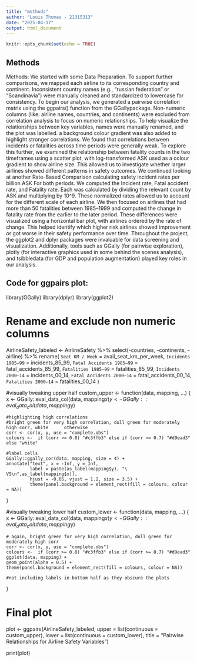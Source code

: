 ```yaml
---
title: "methods"
author: "Louis Thomas - 21315313"
date: "2025-04-17"
output: html_document
---
```


```r
knitr::opts_chunk$set(echo = TRUE)
```

## Methods

Methods:
We started with some Data Preparation. To support further comparisons, we mapped each airline to its corresponding country and continent. Inconsistent country names (e.g., "russian federation" or "Scandinavia") were manually cleaned and standardized to lowercase for consistency.
  To begin our analysis, we generated a pairwise correlation matrix using the ggpairs() function from the GGallypackage. Non-numeric columns (like: airline names, countries, and continents) were excluded from correlation analysis to focus on numeric relationships. To help visualize the relationships between key variables, names were manually renamed, and the plot was labelled. a background colour gradient was also added to highlight stronger correlations.
  We found that correlations between incidents or fatalities across time periods were generally weak. To explore this further, we examined the relationship between fatality counts in the two timeframes using a scatter plot, with log-transformed ASK used as a colour gradient to show airline size. This allowed us to investigate whether larger airlines showed different patterns in safety outcomes.
  We continued looking at another Rate-Based Comparison calculating safety incident rates per billion ASK For both periods. We computed the Incident rate, Fatal accident rate, and Fatality rate. Each was calculated by dividing the relevant count by ASK and multiplying by 10^9. These normalized rates allowed us to account for the different scale of each airline. We then focused on airlines that had more than 50 fatalities between 1985–1999 and computed the change in fatality rate from the earlier to the later period. These differences were visualized using a horizontal bar plot, with airlines ordered by the rate of change. This helped identify which higher risk airlines showed improvement or got worse in their safety performance over time.
  Throughout the project, the ggplot2 and dplyr packages were invaluable for data screening and visualization. Additionally, tools such as GGally (for pairwise exploration), plotly (for interactive graphics used in some behind the scenes analysis), and tsibbledata (for GDP and population augmentation) played key roles in our analysis.




## Code for ggpairs plot:

library(GGally)
library(dplyr)
library(ggplot2)

# Rename and exclude non numeric columns
AirlineSafety_labeled <- AirlineSafety %>%
  select(-countries, -continents, -airline) %>%
  rename(
    `Seat KM / Week` = avail_seat_km_per_week,
    `Incidents 1985–99` = incidents_85_99,
    `Fatal Accidents 1985–99` = fatal_accidents_85_99,
    `Fatalities 1985–99` = fatalities_85_99,
    `Incidents 2000–14` = incidents_00_14,
    `Fatal Accidents 2000–14` = fatal_accidents_00_14,
    `Fatalities 2000–14` = fatalities_00_14
  )

#visually tweaking upper half
custom_upper <- function(data, mapping, ...) 
  {
    x <- GGally::eval_data_col(data, mapping$x)
    y <- GGally::eval_data_col(data, mapping$y)
  
    #highlighting high correlations
    #bright green for very high correlation, dull green for moderately high corr, white      otherwise
    corr <- cor(x, y, use = "complete.obs")
    colours <-  if (corr >= 0.8) "#c3ffb3" else if (corr >= 0.7) "#d9ead3" else "white"

    #label cells
    GGally::ggally_cor(data, mapping, size = 4) +
    annotate("text", x = -Inf, y = Inf,
             label = paste(as_label(mapping$y), "\ VS\n",as_label(mapping$x)),
             hjust = -0.05, vjust = 1.2, size = 3.5) +
             theme(panel.background = element_rect(fill = colours, colour = NA))
}


#visually tweaking lower half
custom_lower <- function(data, mapping, ...) 
  {
    x <- GGally::eval_data_col(data, mapping$x)
    y <- GGally::eval_data_col(data, mapping$y)

    # again, bright green for very high correlation, dull green for moderately high corr
    corr <- cor(x, y, use = "complete.obs")
    colours <-  if (corr >= 0.8) "#c3ffb3" else if (corr >= 0.7) "#d9ead3" 
    ggplot(data, mapping) +
    geom_point(alpha = 0.5) +
    theme(panel.background = element_rect(fill = colours, colour = NA))
  
    #not including labels in bottom half as they obscure the plots 
  }

# Final plot
plot <- ggpairs(AirlineSafety_labeled,
  upper = list(continuous = custom_upper),
  lower = list(continuous = custom_lower),
  title = "Pairwise Relationships for Airline Safety Variables")

print(plot)
